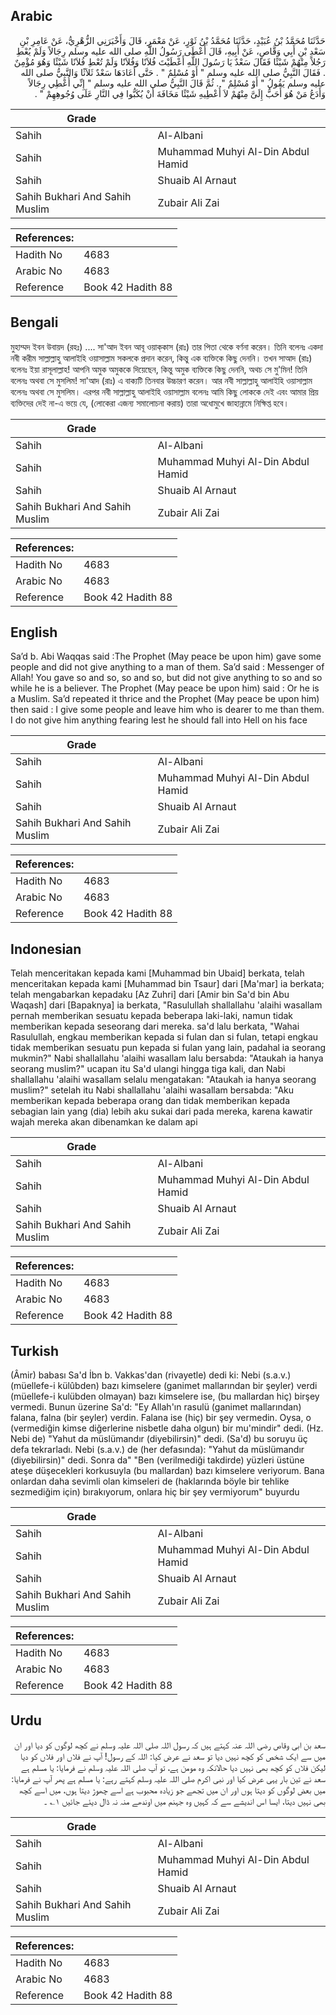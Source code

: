 ## Arabic


<div dir="rtl" lang="ar" style={{fontSize:'larger',backgroundColor:'#f8f9fa',padding:20}}>
حَدَّثَنَا مُحَمَّدُ بْنُ عُبَيْدٍ، حَدَّثَنَا مُحَمَّدُ بْنُ ثَوْرٍ، عَنْ مَعْمَرٍ، قَالَ وَأَخْبَرَنِي الزُّهْرِيُّ، عَنْ عَامِرِ بْنِ سَعْدِ بْنِ أَبِي وَقَّاصٍ، عَنْ أَبِيهِ، قَالَ أَعْطَى رَسُولُ اللَّهِ صلى الله عليه وسلم رِجَالاً وَلَمْ يُعْطِ رَجُلاً مِنْهُمْ شَيْئًا فَقَالَ سَعْدٌ يَا رَسُولَ اللَّهِ أَعْطَيْتَ فُلاَنًا وَفُلاَنًا وَلَمْ تُعْطِ فُلاَنًا شَيْئًا وَهُوَ مُؤْمِنٌ ‏.‏ فَقَالَ النَّبِيُّ صلى الله عليه وسلم ‏"‏ أَوْ مُسْلِمٌ ‏"‏ ‏.‏ حَتَّى أَعَادَهَا سَعْدٌ ثَلاَثًا وَالنَّبِيُّ صلى الله عليه وسلم يَقُولُ ‏"‏ أَوْ مُسْلِمٌ ‏"‏ ‏.‏ ثُمَّ قَالَ النَّبِيُّ صلى الله عليه وسلم ‏"‏ إِنِّي أُعْطِي رِجَالاً وَأَدَعُ مَنْ هُوَ أَحَبُّ إِلَىَّ مِنْهُمْ لاَ أُعْطِيهِ شَيْئًا مَخَافَةَ أَنْ يُكَبُّوا فِي النَّارِ عَلَى وُجُوهِهِمْ ‏"‏ ‏.‏
</div>
<div style={{backgroundColor:'#f8f9fa',padding:20, marginBottom: 10}}><table> <thead> <tr> <th>Grade</th> <th></th> </tr> </thead> <tbody> <tr><td>Sahih</td><td>Al-Albani</td></tr><tr><td>Sahih</td><td>Muhammad Muhyi Al-Din Abdul Hamid</td></tr><tr><td>Sahih</td><td>Shuaib Al Arnaut</td></tr><tr><td>Sahih Bukhari And Sahih Muslim</td><td>Zubair Ali Zai</td></tr></tbody></table><table> <thead> <tr> <th>References:</th> <th></th> </tr> </thead> <tbody><tr><td>Hadith No</td><td>4683</td></tr><tr><td>Arabic No</td><td>4683</td></tr><tr><td>Reference</td><td>Book 42 Hadith 88</td></tr></tbody></table></div>

## Bengali


<div dir="ltr" lang="bn" style={{fontSize:'larger',backgroundColor:'#f8f9fa',padding:20}}>
মুহাম্মদ ইবন উবায়দ (রহঃ) .... সা'আদ ইবন আবূ ওয়াক্‌কাস (রাঃ) তার পিতা থেকে বর্ণনা করেন। তিনি বলেনঃ একদা নবী করীম সাল্লাল্লাহু আলাইহি ওয়াসাল্লাম সকলকে প্রদান করেন, কিন্তু এক ব্যক্তিকে কিছু দেননি। তখন সাআদ (রাঃ) বলেনঃ ইয়া রাসূলাল্লাহ! আপনি অমুক অমুককে দিয়েছেন, কিন্তু অমুক ব্যক্তিকে কিছু দেননি, অথচ সে মু'মিন! তিনি বলেনঃ অথবা সে মুসলিম! সা'আদ (রাঃ) এ বাক্যটি তিনবার উচ্চারণ করেন। আর নবী সাল্লাল্লাহু আলাইহি ওয়াসাল্লাম বলেনঃ অথবা সে মুসলিম। এরপর নবী সাল্লাল্লাহু আলাইহি ওয়াসাল্লাম বলেনঃ আমি কিছু লোককে দেই এবং আমার প্রিয় ব্যক্তিদের দেই না-এ ভয়ে যে, (লোকেরা এজন্য সমালোচনা করায়) তারা অধোমুখে জাহান্নামে নিক্ষিপ্ত হবে।
</div>
<div style={{backgroundColor:'#f8f9fa',padding:20, marginBottom: 10}}><table> <thead> <tr> <th>Grade</th> <th></th> </tr> </thead> <tbody> <tr><td>Sahih</td><td>Al-Albani</td></tr><tr><td>Sahih</td><td>Muhammad Muhyi Al-Din Abdul Hamid</td></tr><tr><td>Sahih</td><td>Shuaib Al Arnaut</td></tr><tr><td>Sahih Bukhari And Sahih Muslim</td><td>Zubair Ali Zai</td></tr></tbody></table><table> <thead> <tr> <th>References:</th> <th></th> </tr> </thead> <tbody><tr><td>Hadith No</td><td>4683</td></tr><tr><td>Arabic No</td><td>4683</td></tr><tr><td>Reference</td><td>Book 42 Hadith 88</td></tr></tbody></table></div>

## English


<div dir="ltr" lang="en" style={{fontSize:'larger',backgroundColor:'#f8f9fa',padding:20}}>
Sa’d b. Abi Waqqas said :The Prophet (May peace be upon him) gave some people and did not give anything to a man of them. Sa’d said : Messenger of Allah! You gave so and so, so and so, but did not give anything to so and so while he is a believer. The Prophet (May peace be upon him) said : Or he is a Muslim. Sa’d repeated it thrice and the Prophet (May peace be upon him) then said : I give some people and leave him who is dearer to me than them. I do not give him anything fearing lest he should fall into Hell on his face
</div>
<div style={{backgroundColor:'#f8f9fa',padding:20, marginBottom: 10}}><table> <thead> <tr> <th>Grade</th> <th></th> </tr> </thead> <tbody> <tr><td>Sahih</td><td>Al-Albani</td></tr><tr><td>Sahih</td><td>Muhammad Muhyi Al-Din Abdul Hamid</td></tr><tr><td>Sahih</td><td>Shuaib Al Arnaut</td></tr><tr><td>Sahih Bukhari And Sahih Muslim</td><td>Zubair Ali Zai</td></tr></tbody></table><table> <thead> <tr> <th>References:</th> <th></th> </tr> </thead> <tbody><tr><td>Hadith No</td><td>4683</td></tr><tr><td>Arabic No</td><td>4683</td></tr><tr><td>Reference</td><td>Book 42 Hadith 88</td></tr></tbody></table></div>

## Indonesian


<div dir="ltr" lang="id" style={{fontSize:'larger',backgroundColor:'#f8f9fa',padding:20}}>
Telah menceritakan kepada kami [Muhammad bin Ubaid] berkata, telah menceritakan kepada kami [Muhammad bin Tsaur] dari [Ma'mar] ia berkata; telah mengabarkan kepadaku [Az Zuhri] dari [Amir bin Sa'd bin Abu Waqash] dari [Bapaknya] ia berkata, "Rasulullah shallallahu 'alaihi wasallam pernah memberikan sesuatu kepada beberapa laki-laki, namun tidak memberikan kepada seseorang dari mereka. sa'd lalu berkata, "Wahai Rasulullah, engkau memberikan kepada si fulan dan si fulan, tetapi engkau tidak memberikan sesuatu pun kepada si fulan yang lain, padahal ia seorang mukmin?" Nabi shallallahu 'alaihi wasallam lalu bersabda: "Ataukah ia hanya seorang muslim?" ucapan itu Sa'd ulangi hingga tiga kali, dan Nabi shallallahu 'alaihi wasallam selalu mengatakan: "Ataukah ia hanya seorang muslim?" setelah itu Nabi shallallahu 'alaihi wasallam bersabda: "Aku memberikan kepada beberapa orang dan tidak memberikan kepada sebagian lain yang (dia) lebih aku sukai dari pada mereka, karena kawatir wajah mereka akan dibenamkan ke dalam api
</div>
<div style={{backgroundColor:'#f8f9fa',padding:20, marginBottom: 10}}><table> <thead> <tr> <th>Grade</th> <th></th> </tr> </thead> <tbody> <tr><td>Sahih</td><td>Al-Albani</td></tr><tr><td>Sahih</td><td>Muhammad Muhyi Al-Din Abdul Hamid</td></tr><tr><td>Sahih</td><td>Shuaib Al Arnaut</td></tr><tr><td>Sahih Bukhari And Sahih Muslim</td><td>Zubair Ali Zai</td></tr></tbody></table><table> <thead> <tr> <th>References:</th> <th></th> </tr> </thead> <tbody><tr><td>Hadith No</td><td>4683</td></tr><tr><td>Arabic No</td><td>4683</td></tr><tr><td>Reference</td><td>Book 42 Hadith 88</td></tr></tbody></table></div>

## Turkish


<div dir="ltr" lang="tr" style={{fontSize:'larger',backgroundColor:'#f8f9fa',padding:20}}>
(Âmir) babası Sa'd İbn b. Vakkas'dan (rivayetle) dedi ki: Nebi (s.a.v.) (müellefe-i külûbden) bazı kimselere (ganimet mallarından bir şeyler) verdi (müellefe-i kulübden olmayan) bazı kimselere ise, (bu mallardan hiç) birşey vermedi. Bunun üzerine Sa'd: "Ey Allah'ın rasulü (ganimet mallarından) falana, falna (bir şeyler) verdin. Falana ise (hiç) bir şey vermedin. Oysa, o (vermediğin kimse diğerlerine nisbetle daha olgun) bir mu'mindir" dedi. (Hz. Nebi de) "Yahut da müslümandır (diyebilirsin)" dedi. (Sa'd) bu soruyu üç defa tekrarladı. Nebi (s.a.v.) de (her defasında): "Yahut da müslümandır (diyebilirsin)" dedi. Sonra da" "Ben (verilmediği takdirde) yüzleri üstüne ateşe düşecekleri korkusuyla (bu mallardan) bazı kimselere veriyorum. Bana onlardan daha sevimli olan kimseleri de (haklarında böyle bir tehlike sezmediğim için) bırakıyorum, onlara hiç bir şey vermiyorum" buyurdu
</div>
<div style={{backgroundColor:'#f8f9fa',padding:20, marginBottom: 10}}><table> <thead> <tr> <th>Grade</th> <th></th> </tr> </thead> <tbody> <tr><td>Sahih</td><td>Al-Albani</td></tr><tr><td>Sahih</td><td>Muhammad Muhyi Al-Din Abdul Hamid</td></tr><tr><td>Sahih</td><td>Shuaib Al Arnaut</td></tr><tr><td>Sahih Bukhari And Sahih Muslim</td><td>Zubair Ali Zai</td></tr></tbody></table><table> <thead> <tr> <th>References:</th> <th></th> </tr> </thead> <tbody><tr><td>Hadith No</td><td>4683</td></tr><tr><td>Arabic No</td><td>4683</td></tr><tr><td>Reference</td><td>Book 42 Hadith 88</td></tr></tbody></table></div>

## Urdu


<div dir="rtl" lang="ur" style={{fontSize:'larger',backgroundColor:'#f8f9fa',padding:20}}>
سعد بن ابی وقاص رضی اللہ عنہ کہتے ہیں کہ رسول اللہ صلی اللہ علیہ وسلم نے کچھ لوگوں کو دیا اور ان میں سے ایک شخص کو کچھ نہیں دیا تو سعد نے عرض کیا: اللہ کے رسول! آپ نے فلاں اور فلاں کو دیا لیکن فلاں کو کچھ بھی نہیں دیا حالانکہ وہ مومن ہے، تو آپ صلی اللہ علیہ وسلم نے فرمایا: یا مسلم ہے سعد نے تین بار یہی عرض کیا اور نبی اکرم صلی اللہ علیہ وسلم کہتے رہے: یا مسلم ہے پھر آپ نے فرمایا: میں بعض لوگوں کو دیتا ہوں اور ان میں تجھے جو زیادہ محبوب ہے اسے چھوڑ دیتا ہوں، میں اسے کچھ بھی نہیں دیتا، ایسا اس اندیشے سے کہ کہیں وہ جہنم میں اوندھے منہ نہ ڈال دیئے جائیں ۱؎ ۔
</div>
<div style={{backgroundColor:'#f8f9fa',padding:20, marginBottom: 10}}><table> <thead> <tr> <th>Grade</th> <th></th> </tr> </thead> <tbody> <tr><td>Sahih</td><td>Al-Albani</td></tr><tr><td>Sahih</td><td>Muhammad Muhyi Al-Din Abdul Hamid</td></tr><tr><td>Sahih</td><td>Shuaib Al Arnaut</td></tr><tr><td>Sahih Bukhari And Sahih Muslim</td><td>Zubair Ali Zai</td></tr></tbody></table><table> <thead> <tr> <th>References:</th> <th></th> </tr> </thead> <tbody><tr><td>Hadith No</td><td>4683</td></tr><tr><td>Arabic No</td><td>4683</td></tr><tr><td>Reference</td><td>Book 42 Hadith 88</td></tr></tbody></table></div>